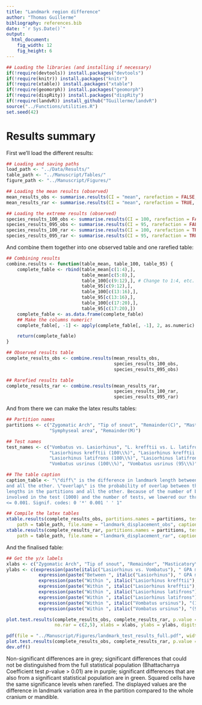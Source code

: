 ```yaml
---
title: "Landmark region difference"
author: "Thomas Guillerme"
bibliography: references.bib
date: "`r Sys.Date()`"
output:
  html_document:
    fig_width: 12
    fig_height: 6
---
```


```r
## Loading the libraries (and installing if necessary)
if(!require(devtools)) install.packages("devtools")
if(!require(knitr)) install.packages("knitr")
if(!require(xtable)) install.packages("xtable")
if(!require(geomorph)) install.packages("geomorph")
if(!require(dispRity)) install.packages("dispRity")
if(!require(landvR)) install_github("TGuillerme/landvR")
source("../Functions/utilities.R")
set.seed(42)
```

# Results summary


First we'll load the different results:

```r
## Loading and saving paths
load_path <- "../Data/Results/"
table_path <- "../Manuscript/Tables/"
figure_path <- "../Manuscript/Figures/"

## Loading the mean results (observed)
mean_results_obs <- summarise.results(CI = "mean", rarefaction = FALSE, rounding = 4)
mean_results_rar <- summarise.results(CI = "mean", rarefaction = TRUE, rounding = 4)

## Loading the extreme results (observed)
species_results_100_obs <- summarise.results(CI = 100, rarefaction = FALSE, rounding = 4)
species_results_095_obs <- summarise.results(CI = 95, rarefaction = FALSE, rounding = 4)
species_results_100_rar <- summarise.results(CI = 100, rarefaction = TRUE, rounding = 4)
species_results_095_rar <- summarise.results(CI = 95, rarefaction = TRUE, rounding = 4)
```

And combine them together into one observed table and one rarefied table:

```r
## Combining results
combine.results <- function(table_mean, table_100, table_95) {
    complete_fable <- rbind(table_mean[c(1:4),],
                            table_mean[c(5:8),],
                            table_100[c(9:12),], # Change to 1:4, etc. ?
                            table_95[c(9:12),],
                            table_100[c(13:16),],
                            table_95[c(13:16),],
                            table_100[c(17:20),],
                            table_95[c(17:20),])
    complete_fable <- as.data.frame(complete_fable)
    ## Make the columns numeric!
    complete_fable[, -1] <- apply(complete_fable[, -1], 2, as.numeric)

    return(complete_fable)
}

## Observed results table
complete_results_obs <- combine.results(mean_results_obs,
                                        species_results_100_obs,
                                        species_results_095_obs)

## Rarefied results table
complete_results_rar <- combine.results(mean_results_rar,
                                        species_results_100_rar,
                                        species_results_095_rar)
```

And from there we can make the latex results tables:

```r
## Partition names
partitions <- c("Zygomatic Arch", "Tip of snout", "Remainder(C)", "Masticatory insertions",
                "Symphyseal area", "Remainder(M)")

## Test names
test_names <- c("Vombatus vs. Lasiorhinus", "L. krefftii vs. L. latifrons",
                "Lasiorhinus krefftii (100\\%)", "Lasiorhinus krefftii (95\\%)",
                "Lasiorhinus latifrons (100\\%)", "Lasiorhinus latifrons (95\\%)",
                "Vombatus usrinus (100\\%)", "Vombatus usrinus (95\\%)")

## The table caption
caption_table <- "\"diff\" is the difference in landmark length between the ones from the partition
and all the other. \"overlap\" is the probability of overlap between the distribution of the landmark
lengths in the partitions and all the other. Because of the number of bootstrap pseudo-replicates
involved in the test (1000) and the number of tests, we lowered our threshold for rejecting H0 to p
<= 0.001. Signif. codes: 0 '*' 0.001 ' ' 1"

## Compile the latex tables
xtable.results(complete_results_obs, partitions.names = partitions, test.names = test_names,
    path = table_path, file.name = "landmark_displacement_obs", caption = caption_table)
xtable.results(complete_results_rar, partitions.names = partitions, test.names = test_names,
    path = table_path, file.name = "landmark_displacement_rar", caption = caption_table)
```

And the finalised fable:

```r
## Get the y/x labels
xlabs <- c("Zygomatic Arch", "Tip of snout", "Remainder", "Masticatory\nmuscle insertions", "Symphyseal\narea", "Remainder")
ylabs <- c(expression(paste(italic("Lasiorhinus vs. Vombatus"), " GPA means")),
            expression(paste("Between ", italic("Lasiorhinus"), " GPA means")),
            expression(paste("Within ", italic("Lasiorhinus krefftii"), "(100% GPA)")),
            expression(paste("Within ", italic("Lasiorhinus krefftii"), "(95% GPA)")),
            expression(paste("Within ", italic("Lasiorhinus latifrons"), "(100% GPA)")),
            expression(paste("Within ", italic("Lasiorhinus latifrons"), "(95% GPA)")),
            expression(paste("Within ", italic("Vombatus ursinus"), "(100% GPA)")),
            expression(paste("Within ", italic("Vombatus ursinus"), "(95% GPA)")))

plot.test.results(complete_results_obs, complete_results_rar, p.value = 0.001,
                  no.rar = c(2,5), xlabs = xlabs, ylabs = ylabs, digits = 3, left.pad = 16)
```

```r
pdf(file = "../Manuscript/Figures/landmark_test_results_full.pdf", width = 11.5, height = 4.5)
plot.test.results(complete_results_obs, complete_results_rar, p.value = 0.001, no.rar = c(2,5), xlabs = xlabs, ylabs = ylabs, digits = 3, left.pad = 16)
dev.off()
```

Non-significant differences are in grey; significant differences that could not be distinguished from the full statistical population (Bhattacharrya Coefficient test _p_-value > 0.01) are in purple; significant differences that are also from a significant statistical population are in green. Squared cells have the same significance levels when rarefied. The displayed values are the difference in landmark variation area in the partition compared to the whole cranium or mandible.
